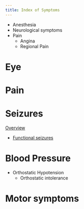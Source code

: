 ```yaml
---
title: Index of Symptoms
---
```


- Anesthesia
- Neurological symptoms
- Pain
    - Angina
    - Regional Pain


# Eye {#eye}

# Pain

# Seizures

[Overview]({{< var ref-seizure-overview.path >}})

- [Functional seizures]({{< var ref-functional-seizure.path >}})

# Blood Pressure

- Orthostatic Hypotension
    - Orthostatic intolerance


# Motor symptoms
